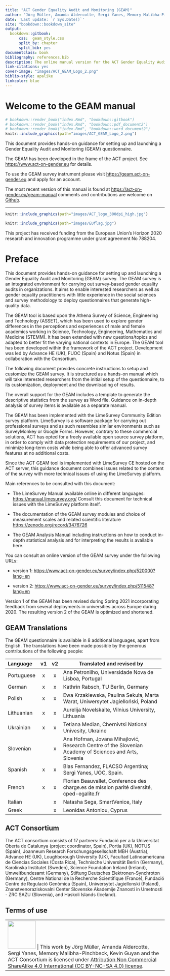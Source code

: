 ```yaml
---
title: "ACT Gender Equality Audit and Monitoring (GEAM)"
author: "Jörg Müller, Amanda Aldercotte, Sergi Yanes, Memory Malibha-Pinchbeck, Kevin Guyan"
date: 'Last update: `r Sys.Date()`'
site: "bookdown::bookdown_site"   
output:
  bookdown::gitbook:
      css:  geam_style.css
      split_by: chapter
      split_bib: yes
documentclass: book
bibliography: references.bib
description: The online manual version for the ACT Gender Equality Audit and Monitoring(GEAM) tool.
link-citations: yes
cover-image: "images/ACT_GEAM_Logo_2.png"
biblio-style: apalike
linkcolor: blue
---
```


# Welcome to the GEAM manual {.unnumbered}

```r
# bookdown::render_book("index.Rmd", "bookdown::gitbook")
# bookdown::render_book("index.Rmd", "bookdown::pdf_document2")
# bookdown::render_book("index.Rmd", "bookdown::word_document2")
knitr::include_graphics(path="images/ACT_GEAM_Logo_2.png")
```

This document provides hands-on guidance for setting up and launching a Gender Equality Audit and Monitoring (GEAM) questionnaire.

The GEAM has been developed in the frame of the ACT project. See <https://www.act-on-gender.eu> for details.

To use the GEAM survey instrument please visit <https://geam.act-on-gender.eu> and apply for an account.

The most recent version of this manual is found at <https://act-on-gender.eu/geam-manual> comments and contributions are welcome on [Github](https://github.com/actongender/geam-manual).



------------------------------------------------------------------------



```r
knitr::include_graphics(path="images/ACT_logo_300dpi_high.jpg")
```



```r
knitr::include_graphics(path="images/EUflag.jpg")
```

This project has received funding from the European Union's Horizon 2020 research and innovation programme under grant agreement No 788204.


# Preface {.unnumbered}

This document provides hands-on guidance for setting up and launching a Gender Equality Audit and Monitoring (GEAM) survey. The GEAM survey is an integrated environment for carrying out survey-based gender equality audits in organizations. It aims to enable interested researchers as well as gender equality practitioners with little experience in the social sciences and survey methodology to deploy questionnaires that generate high-quality data.

The GEAM tool is based upon the Athena Survey of Science, Engineering and Technology (ASSET), which has been used to explore gender differences in the perceptions and experiences of male and female academics working in Science, Technology, Engineering, Mathematics and Medicine (STEMM). It has been extended with new questions/topics and adapted to better fit the varying national contexts in Europe. The GEAM tool has been developed within the framework of the ACT project. Development was led by Advance HE (UK), FUOC (Spain) and Notus (Spain) in collaboration with the Consortium.

The following document provides concrete instructions to setup and customize the GEAM survey. It is structured as a hands-on manual which will take interested researchers from the initial setup of the questionnaire, to its customization, deployment and the downloading of results.

The overall support for the GEAM includes a template to generate the descriptive statistics from the survey as Word file. Guidance on in-depth analysis of survey items is available as a separate manual.

The GEAM has been implemented with the LimeSurvey Community Edition survey platform. LimeSurvey is a software package for carrying out professional surveys and as such resembles similar environments such as SurveyMonkey or Google Forms. However, contrary to these commercial solutions, ACT has opted for a freely available open source survey platform, in order to comply with data protection requirements of our project, and minimize long-term costs while being able to offer advanced survey features at no additional costs.

Since the ACT GEAM tool is implemented with LimeSurvey CE hosted on the ACT server, this guidance document combines issues related to the content of the survey with more technical issues of using the LimeSurvey platform.

Main references to be consulted with this document:

-   The LimeSurvey Manual available online in different languages: <https://manual.limesurvey.org/> Consult this document for technical issues with the LimeSurvey platform itself.

-   The documentation of the GEAM survey modules and choice of measurement scales and related scientific literature <https://zenodo.org/record/3476726>

-   The GEAM Analysis Manual including instructions on how to conduct in-depth statistical analysis and for interpreting the results is available here.

You can consult an online version of the GEAM survey under the following URLs:

-   version 1: <https://www.act-on-gender.eu/survey/index.php/520000?lang=en>

-   version 2: <https://www.act-on-gender.eu/survey/index.php/511548?lang=en>

Version 1 of the GEAM has been revised during Spring 2021 incorporating feedback from several deployments in universities across Europe during 2020. The resulting version 2 of the GEAM is optimized and shortened.

## GEAM Translations {.unnumbered}

The GEAM questionnaire is available in 8 additional languages, apart from English. The translations have been made possible by the generous contributions of the following people:

+------------+----+----+--------------------------------------------------------------------------------------------------------+
| Language   | v1 | v2 | Translated and revised by                                                                              |
+:===========+:==:+:==:+========================================================================================================+
| Portuguese | x  | x  | Ana Petronilho, Universidade Nova de Lisboa, Portugal                                                  |
+------------+----+----+--------------------------------------------------------------------------------------------------------+
| German     | x  | x  | Kathrin Rabsch, TU Berlin, Germany                                                                     |
+------------+----+----+--------------------------------------------------------------------------------------------------------+
| Polish     | x  | x  | Ewa Krzaklewska, Paulina Sekuła, Marta Warat, Uniwersytet Jagielloński, Poland                         |
+------------+----+----+--------------------------------------------------------------------------------------------------------+
| Lithuanian | x  | x  | Aurelija Novelskaite, Vilnius University, Lithuania                                                    |
+------------+----+----+--------------------------------------------------------------------------------------------------------+
| Ukrainian  | x  | x  | Tetiana Median, Chernivtsi National Univesity, Ukraine                                                 |
+------------+----+----+--------------------------------------------------------------------------------------------------------+
| Slovenian  |    | x  | Ana Hofman, Jovana Mihajlović, Research Centre of the Slovenian Academy of Sciences and Arts, Slovenia |
+------------+----+----+--------------------------------------------------------------------------------------------------------+
| Spanish    | x  | x  | Blas Fernandez, FLACSO Argentina; Sergi Yanes, UOC, Spain.                                             |
+------------+----+----+--------------------------------------------------------------------------------------------------------+
| French     | x  | x  | Florian Beauvallet, Conference des charge.es de mission parité diversité, cped-egalite.fr              |
+------------+----+----+--------------------------------------------------------------------------------------------------------+
| Italian    |    | x  | Natasha Sega, SmartVenice, Italy                                                                       |
+------------+----+----+--------------------------------------------------------------------------------------------------------+
| Greek      |    | x  | Leonidas Antoniou, Cyprus                                                                              |
+------------+----+----+--------------------------------------------------------------------------------------------------------+


## ACT Consortium {.unnumbered}

The ACT consortium consists of 17 partners: Fundació per a la Universitat Oberta de Catalunya (project coordinator, Spain), Portia (UK), NOTUS (Spain), Joanneum Research Forschungsgesellschaft MBH (Austria), Advance HE (UK), Loughborough University (UK), Facultad Latinoamericana de Ciencias Sociales (Costa Rica), Technische Universität Berlin (Germany), Karolinska Institutet (Sweden), Science Foundation Ireland (Ireland), Umweltbundesamt (Germany), Stiftung Deutsches Elektronen-Synchroton (Germany), Centre National de la Recherche Scientifique (France), Fundació Centre de Regulació Genòmica (Spain), Uniwersytet Jagiellonski (Poland), Znanstvenoraziskovalni Center Slovenske Akademije Znanosti in Umetnosti - ZRC SAZU (Slovenia), and Haskoli Islands (Iceland).

## Terms of use {.unnumbered}



+--------------------------------------------+----------------------------------------------------------------------------------------------------------------------------------------------------------------------------------------------------------------------------------------------------------------+
| ![](images/ccommons88x31.png){width="88"} | This work by Jörg Müller, Amanda Aldercotte, Sergi Yanes, Memory Malibha-Pinchbeck, Kevin Guyan and the ACT Consortium is licensed under [Attribution Non Commercial ShareAlike 4.0 International (CC BY-NC-SA 4.0) license](https://creativecommons.org/licenses/by-nc-sa/4.0/). |
+--------------------------------------------+----------------------------------------------------------------------------------------------------------------------------------------------------------------------------------------------------------------------------------------------------------------+


